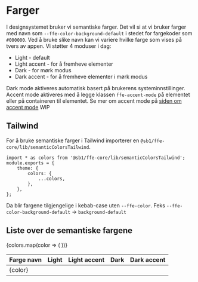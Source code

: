 
<Meta title="Design/Farger/Introduksjon" />

# Farger

I designsystemet bruker vi semantiske farger. Det vil si at vi bruker farger med navn som
`--ffe-color-background-default` i stedet for fargekoder som `#000000`. Ved å bruke slike navn
kan vi variere hvilke farge som vises på tvers av appen. Vi støtter 4 moduser i dag:

- Light - default
- Light accent - for å fremheve elementer
- Dark - for mørk modus
- Dark accent - for å fremheve elementer i mørk modus

Dark mode aktiveres automatisk basert på brukerens systeminnstillinger.
Accent mode aktiveres med å legge klassen `ffe-accent-mode` på elementet eller på
containeren til elementet. Se mer om accent mode på [siden om accent mode](./?path=/docs/design-farger-accent--docs) WIP

## Tailwind

For å bruke semantiske farger i Tailwind importerer en `@sb1/ffe-core/lib/semanticColorsTailwind`.

```tsx
import * as colors from '@sb1/ffe-core/lib/semanticColorsTailwind';
module.exports = {
    theme: {
        colors: {
            ...colors,
        },
    },
};
```

Da blir fargene tilgjengelige i kebab-case uten `--ffe-color`. Feks `--ffe-color-background-default` -> `background-default`

## Liste over de semantiske fargene

<table class="ffe-color-table">
    <thead>
        <tr>
            <th>Farge navn</th>
            <th>Light</th>
            <th>Light accent</th>
            <th>Dark</th>
            <th>Dark accent</th>
        </tr>
    </thead>
    <tbody>
        {colors.map(color => (
            <tr key={color}>
                <td>{color}</td>
                <td style={{ backgroundColor: `var(${color})` }}></td>
                <td
                    class="ffe-accent-mode"
                    style={{ backgroundColor: `var(${color})` }}
                ></td>
                <td
                    class="dark-mode"
                    style={{ backgroundColor: `var(${color})` }}
                ></td>
                <td
                    class="dark-mode ffe-accent-color"
                    style={{ backgroundColor: `var(${color})` }}
                ></td>
            </tr>
        ))}
    </tbody>
</table>
